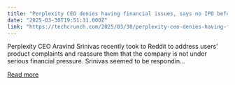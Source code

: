```yaml
---
title: "Perplexity CEO denies having financial issues, says no IPO before 2028"
date: "2025-03-30T19:51:31.000Z"
link: "https://techcrunch.com/2025/03/30/perplexity-ceo-denies-having-financial-issues-says-no-ipo-before-2028/"
---
```


Perplexity CEO Aravind Srinivas recently took to Reddit to address users’ product complaints and reassure them that the company is not under serious financial pressure. Srinivas seemed to be respondin...

[Read more](https://techcrunch.com/2025/03/30/perplexity-ceo-denies-having-financial-issues-says-no-ipo-before-2028/)
